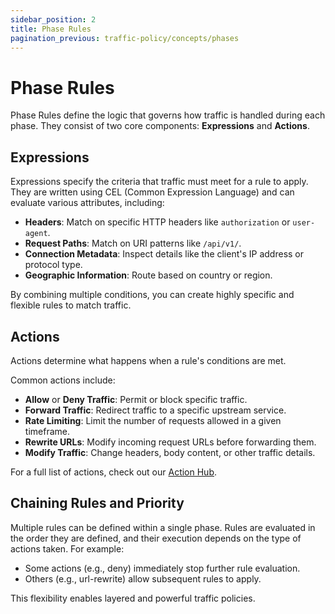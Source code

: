 ```yaml
---
sidebar_position: 2
title: Phase Rules
pagination_previous: traffic-policy/concepts/phases
---
```


# Phase Rules

Phase Rules define the logic that governs how traffic is handled during each phase. They consist of two core components: **Expressions** and **Actions**.

## Expressions

Expressions specify the criteria that traffic must meet for a rule to apply. They are written using CEL (Common Expression Language) and can evaluate various attributes, including:

- **Headers**: Match on specific HTTP headers like `authorization` or `user-agent`.
- **Request Paths**: Match on URI patterns like `/api/v1/`.
- **Connection Metadata**: Inspect details like the client's IP address or protocol type.
- **Geographic Information**: Route based on country or region.

By combining multiple conditions, you can create highly specific and flexible rules to match traffic.

## Actions

Actions determine what happens when a rule's conditions are met.

Common actions include:

- **Allow** or **Deny Traffic**: Permit or block specific traffic.
- **Forward Traffic**: Redirect traffic to a specific upstream service.
- **Rate Limiting**: Limit the number of requests allowed in a given timeframe.
- **Rewrite URLs**: Modify incoming request URLs before forwarding them.
- **Modify Traffic**: Change headers, body content, or other traffic details.

For a full list of actions, check out our [Action Hub](#).

## Chaining Rules and Priority

Multiple rules can be defined within a single phase. Rules are evaluated in the order they are defined, and their execution depends on the type of actions taken. For example:

- Some actions (e.g., deny) immediately stop further rule evaluation.
- Others (e.g., url-rewrite) allow subsequent rules to apply.

This flexibility enables layered and powerful traffic policies.
